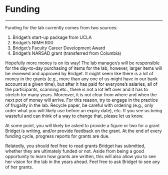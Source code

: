 # Funding

----------

Funding for the lab currently comes from two sources:

1. Bridget’s start-up package from UCLA
2. Bridget’s NIMH R00
3. Bridget's Faculty Career Development Award
4. Bridget's NARSAD grant (transferred from Columbia)

Hopefully more money is on its way! The lab manager/s will be responsible for the day-to-day purchasing of items for the lab, however, larger items will be reviewed and approved by Bridget. It might seem like there is a lot of money in the grants (e.g., more than any one of us might have in our bank account at a given time), but after it has paid for everyone’s salaries, all of the participants, scanning etc., there is not a lot left over and it has to stretch for many years. Moreover, it is not clear from where and when the next pot of money will arrive. For this reason, try to engage in the practice of frugality in the lab. Recycle paper, be careful with ordering (e.g., only order what you will likely use before an expiry date), etc. If you see us being wasteful and can think of a way to change that, please let us know.
 
At some point, you will likely be asked to provide a figure or two for a grant Bridget is writing, and/or provide feedback on the grant. At the end of every funding cycle, progress reports for grants are due.
 
Relatedly, you should feel free to read grants Bridget has submitted, whether they are ultimately funded or not. Aside from being a good opportunity to learn how grants are written, this will also allow you to see her vision for the lab in the years ahead. Feel free to ask Bridget to see any of her grants.

